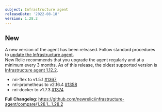 ```yaml
---
subject: Infrastructure agent
releaseDate: '2022-08-18'
version: 1.28.2
---
```


## New
A new version of the agent has been released. Follow standard procedures to [update the Infrastructure agent](https://docs.newrelic.com/docs/infrastructure/install-configure-manage-infrastructure/update-or-uninstall/update-infrastructure-agent).  
New Relic recommends that you upgrade the agent regularly and at a minimum every 3 months. As of this release, the oldest supported version is [Infrastructure agent 1.12.2](https://docs.newrelic.com/docs/release-notes/infrastructure-release-notes/infrastructure-agent-release-notes/new-relic-infrastructure-agent-1122).

* nri-flex to v1.5.1 [#1367](https://github.com/newrelic/infrastructure-agent/pull/1367)
* nri-prometheus to v2.16.4 [#1358](https://github.com/newrelic/infrastructure-agent/pull/1358)
* nri-docker to v1.7.3 [#1374](https://github.com/newrelic/infrastructure-agent/pull/1374)

**Full Changelog**: https://github.com/newrelic/infrastructure-agent/compare/1.28.1...1.28.2
